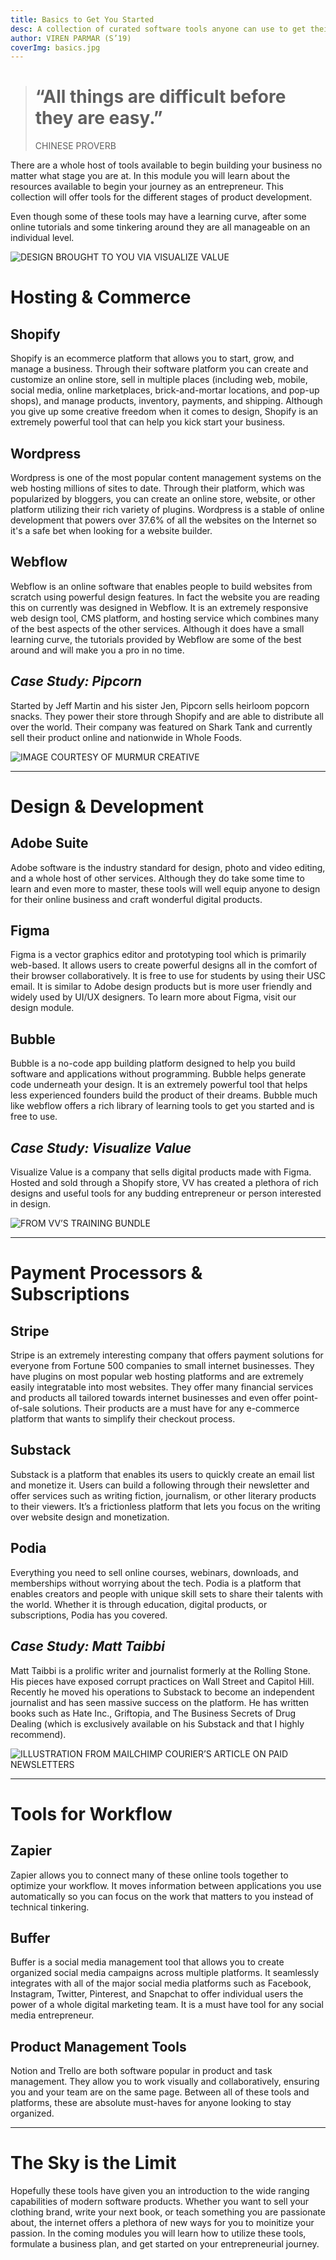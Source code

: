 ```yaml
---
title: Basics to Get You Started
desc: A collection of curated software tools anyone can use to get their business off the ground.
author: VIREN PARMAR (S’19)
coverImg: basics.jpg
---
```


> # “All things are difficult before they are easy.”
>
> CHINESE PROVERB

There are a whole host of tools available to begin building your business no matter what stage you are at. In this module you will learn about the resources available to begin your journey as an entrepreneur. This collection will offer tools for the different stages of product development. 

Even though some of these tools may have a learning curve, after some online tutorials and some tinkering around they are all manageable on an individual level. 

![DESIGN BROUGHT TO YOU VIA VISUALIZE VALUE](/media/difficult.JPG)

# Hosting & Commerce

## Shopify

Shopify is an ecommerce platform that allows you to start, grow, and manage a business. Through their software platform you can create and customize an online store, sell in multiple places (including web, mobile, social media, online marketplaces, brick-and-mortar locations, and pop-up shops), and manage products, inventory, payments, and shipping. Although you give up some creative freedom when it comes to design, Shopify is an extremely powerful tool that can help you kick start your business.

## Wordpress

Wordpress is one of the most popular content management systems on the web hosting millions of sites to date. Through their platform, which was popularized by bloggers, you can create an online store, website, or other platform utilizing their rich variety of plugins. Wordpress is a stable of online development that powers over 37.6% of all the websites on the Internet so it's a safe bet when looking for a website builder.

## Webflow

Webflow is an online software that enables people to build websites from scratch using powerful design features. In fact the website you are reading this on currently was designed in Webflow. It is an extremely responsive web design tool, CMS platform, and hosting service which combines many of the best aspects of the other services. Although it does have a small learning curve, the tutorials provided by Webflow are some of the best around and will make you a pro in no time.

## *Case Study: Pipcorn*

Started by Jeff Martin and his sister Jen, Pipcorn sells heirloom popcorn snacks. They power their store through Shopify and are able to distribute all over the world. Their company was featured on Shark Tank and currently sell their product online and nationwide in Whole Foods.

![IMAGE COURTESY OF MURMUR CREATIVE](/media/pipcorn.jpg)

---

# Design & Development

## Adobe Suite

Adobe software is the industry standard for design, photo and video editing, and a whole host of other services. Although they do take some time to learn and even more to master, these tools will well equip anyone to design for their online business and craft wonderful digital products.

## Figma

Figma is a vector graphics editor and prototyping tool which is primarily web-based. It allows users to create powerful designs all in the comfort of their browser collaboratively. It is free to use for students by using their USC email. It is similar to Adobe design products but is more user friendly and widely used by UI/UX designers. To learn more about Figma, visit our design module.

## Bubble

Bubble is a no-code app building platform designed to help you build software and applications without programming. Bubble helps generate code underneath your design. It is an extremely powerful tool that helps less experienced founders build the product of their dreams. Bubble much like webflow offers a rich library of learning tools to get you started and is free to use.

## *Case Study: Visualize Value*

Visualize Value is a company that sells digital products made with Figma. Hosted and sold through a Shopify store, VV has created a plethora of rich designs and useful tools for any budding entrepreneur or person interested in design.

![FROM VV’S TRAINING BUNDLE](/media/vv.png)

---

# Payment Processors & Subscriptions

## Stripe

Stripe is an extremely interesting company that offers payment solutions for everyone from Fortune 500 companies to small internet businesses. They have plugins on most popular web hosting platforms and are extremely easily integratable into most websites. They offer many financial services and products all tailored towards internet businesses and even offer point-of-sale solutions. Their products are a must have for any e-commerce platform that wants to simplify their checkout process.

## Substack

Substack is a platform that enables its users to quickly create an email list and monetize it. Users can build a following through their newsletter and offer services such as writing fiction, journalism, or other literary products to their viewers. It’s a frictionless platform that lets you focus on the writing over website design and monetization.

## Podia

Everything you need to sell online courses, webinars, downloads, and memberships without worrying about the tech. Podia is a platform that enables creators and people with unique skill sets to share their talents with the world. Whether it is through education, digital products, or subscriptions, Podia has you covered.

## *Case Study: Matt Taibbi*

Matt Taibbi is a prolific writer and journalist formerly at the Rolling Stone. His pieces have exposed corrupt practices on Wall Street and Capitol Hill. Recently he moved his operations to Substack to become an independent journalist and has seen massive success on the platform. He has written books such as Hate Inc., Griftopia, and The Business Secrets of Drug Dealing (which is exclusively available on his Substack and that I highly recommend).

![ILLUSTRATION FROM MAILCHIMP COURIER’S ARTICLE ON PAID NEWSLETTERS](/media/paid+newsletter.jpg)

---

# Tools for Workflow

## Zapier

Zapier allows you to connect many of these online tools together to optimize your workflow. It moves information between applications you use automatically so you can focus on the work that matters to you instead of technical tinkering.

## Buffer

Buffer is a social media management tool that allows you to create organized social media campaigns across multiple platforms. It seamlessly integrates with all of the major social media platforms such as Facebook, Instagram, Twitter, Pinterest, and Snapchat to offer individual users the power of a whole digital marketing team. It is a must have tool for any social media entrepreneur.

## Product Management Tools

Notion and Trello are both software popular in product and task management. They allow you to work visually and collaboratively, ensuring you and your team are on the same page. Between all of these tools and platforms, these are absolute must-haves for anyone looking to stay organized.

---

# The Sky is the Limit

Hopefully these tools have given you an introduction to the wide ranging capabilities of modern software products. Whether you want to sell your clothing brand, write your next book, or teach something you are passionate about, the internet offers a plethora of new ways for you to moinitize your passion. In the coming modules you will learn how to utilize these tools, formulate a business plan, and get started on your entrepreneurial journey.